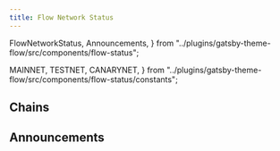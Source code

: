 ```yaml
---
title: Flow Network Status
---
```


  FlowNetworkStatus,
  Announcements,
} from "../plugins/gatsby-theme-flow/src/components/flow-status";

  MAINNET,
  TESTNET,
  CANARYNET,
} from "../plugins/gatsby-theme-flow/src/components/flow-status/constants";

## Chains

<FlowNetworkStatus
  networkName={MAINNET}
  networkVersion="9"
  versionUrl=""
  nextSporkDate="June 23, 2021"
/>
<FlowNetworkStatus
  networkName={TESTNET}
  networkVersion="9"
  versionUrl=""
  nextSporkDate="June 23, 2021"
/>
<FlowNetworkStatus
  networkName={CANARYNET}
  networkVersion="9"
  versionUrl=""
  nextSporkDate="June 23, 2021"
/>

## Announcements

<Announcements />
